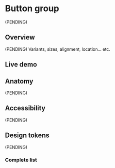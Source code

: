 


<Meta title="Components/ButtonGroup" />

# Button group

(PENDING)

## Overview

(PENDING) Variants, sizes, alignment, location... etc.

## Live demo

<LiveDemo
  story={Stories.Example}
  urlHtml="https://devoinc.github.io/genesys-styles"
  urlReact="https://devoinc.github.io/genesys-ui/?path=/docs/components-core-button-buttongroup--docs"
/>

## Anatomy

(PENDING)

## Accessibility

(PENDING)

## Design tokens

(PENDING)

### Complete list

<DesignTokensList componentName="buttonGroup" />
